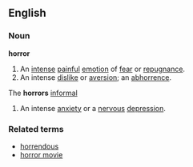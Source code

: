 ==English==
===Noun===
'''horror'''
# An [[intense]] [[painful]] [[emotion]] of [[fear]] or [[repugnance]].
# An intense [[dislike]] or [[aversion]]; an [[abhorrence]].
The '''horrors''' [[informal]]
# An intense [[anxiety]] or a [[nervous]] [[depression]].
===Related terms===
* [[horrendous]]
* [[horror movie]]
